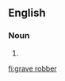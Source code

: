 {{also|graverobber}}
==English==

===Noun===
{{en-noun}}

# {{alternative spelling of|graverobber|lang=en}}

[[fi:grave robber]]